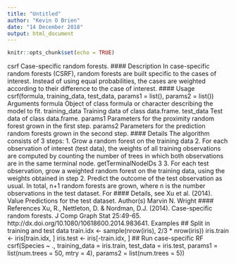 ---
title: "Untitled"
author: "Kevin O Brien"
date: "14 December 2018"
output: html_document
---

```{r setup, include=FALSE}
knitr::opts_chunk$set(echo = TRUE)
```

csrf Case-specific random forests.
#### Description
In case-specific random forests (CSRF), random forests are built specific to the cases of interest.
Instead of using equal probabilities, the cases are weighted according to their difference to the case
of interest.
#### Usage
csrf(formula, training_data, test_data, params1 = list(), params2 = list())
Arguments
formula Object of class formula or character describing the model to fit.
training_data Training data of class data.frame.
test_data Test data of class data.frame.
params1 Parameters for the proximity random forest grown in the first step.
params2 Parameters for the prediction random forests grown in the second step.
#### Details
The algorithm consists of 3 steps:
1. Grow a random forest on the training data
2. For each observation of interest (test data), the weights of all training observations are computed
by counting the number of trees in which both observations are in the same terminal
node.
getTerminalNodeIDs 3
3. For each test observation, grow a weighted random forest on the training data, using the
weights obtained in step 2. Predict the outcome of the test observation as usual.
In total, n+1 random forests are grown, where n is the number observations in the test dataset. For
#### Details, see Xu et al. (2014).
Value
Predictions for the test dataset.
Author(s)
Marvin N. Wright
#### References
Xu, R., Nettleton, D. & Nordman, D.J. (2014). Case-specific random forests. J Comp Graph Stat
25:49-65. http://dx.doi.org/10.1080/10618600.2014.983641.
Examples
## Split in training and test data
train.idx <- sample(nrow(iris), 2/3 * nrow(iris))
iris.train <- iris[train.idx, ]
iris.test <- iris[-train.idx, ]
## Run case-specific RF
csrf(Species ~ ., training_data = iris.train, test_data = iris.test,
params1 = list(num.trees = 50, mtry = 4),
params2 = list(num.trees = 5))